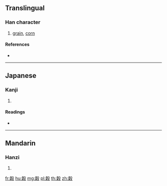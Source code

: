 {{character info/new}}
==Translingual==

===Han character===
{{Han char|rn=119|rad=米|as=10|sn=16|four=|canj=GDHNE,XXGDH}}

# [[grain]], [[corn]]

====References====
* {{Han ref|kx=0911.350|dkj=27067|dj=1338.260|hdz=32166.020|uh=7CD3|ud=31955}}

----

==Japanese==

===Kanji===
{{ja-kanji|grade=|rs=米10}}

# {{defn|lang=ja|sort=米10}}

====Readings====
* {{ja-readings|on=[[こく]] (koku)|kun=|nanori=}}

----

==Mandarin==

===Hanzi===
{{cmn-hanzi|pin=[[gǔ]] ([[gu3]])|wg=ku<sup>3</sup>}}

# {{defn|lang=cmn|sort=米10}}

[[fr:糓]]
[[hu:糓]]
[[mg:糓]]
[[pl:糓]]
[[th:糓]]
[[zh:糓]]